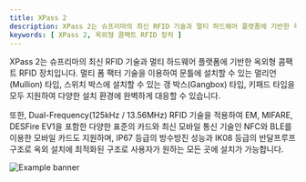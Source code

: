 ```yaml
---
title: XPass 2
description: XPass 2는 슈프리마의 최신 RFID 기술과 멀티 하드웨어 플랫폼에 기반한 옥외형 콤팩트 RFID 장치입니다. 멀티 폼 팩터 기술을 이용하여 문틀에 설치할 수 있는 멀리언(Mullion) 타입, 스위치 박스에 설치할 수 있는 갱 박스(Gangbox) 타입, 키패드 타입을 모두 지원하여 다양한 설치 환경에 완벽하게 대응할 수 있습니다. 또한, Dual-Frequency(125kHz / 13.56MHz) RFID 기술을 적용하여 EM, MIFARE, DESFire EV1을 포함한 다양한 표준의 카드와 최신 모바일 통신 기술인 NFC와 BLE를 이용한 모바일 카드도 지원하며, IP67 등급의 방수방진 성능과 IK08 등급의 반달프루프 구조로 옥외 설치에 최적화된 구조로 사용자가 원하는 모든 곳에 설치가 가능합니다.
keywords: [ XPass 2, 옥외형 콤팩트 RFID 장치 ]
---
```


XPass 2는 슈프리마의 최신 RFID 기술과 멀티 하드웨어 플랫폼에 기반한 옥외형 콤팩트 RFID 장치입니다. 멀티 폼 팩터 기술을 이용하여 문틀에 설치할 수 있는 멀리언(Mullion) 타입, 스위치 박스에 설치할 수 있는 갱 박스(Gangbox) 타입, 키패드 타입을 모두 지원하여 다양한 설치 환경에 완벽하게 대응할 수 있습니다.

또한, Dual-Frequency(125kHz / 13.56MHz) RFID 기술을 적용하여 EM, MIFARE, DESFire EV1을 포함한 다양한 표준의 카드와 최신 모바일 통신 기술인 NFC와 BLE를 이용한 모바일 카드도 지원하며, IP67 등급의 방수방진 성능과 IK08 등급의 반달프루프 구조로 옥외 설치에 최적화된 구조로 사용자가 원하는 모든 곳에 설치가 가능합니다.

![Example banner](/img/device/xpass2-main.png)

<Overview />